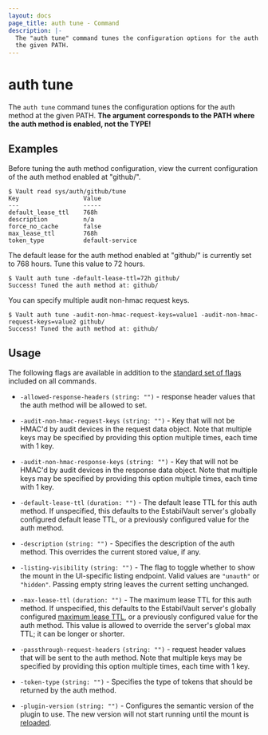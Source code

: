 ```yaml
---
layout: docs
page_title: auth tune - Command
description: |-
  The "auth tune" command tunes the configuration options for the auth method at
  the given PATH.
---
```


# auth tune

The `auth tune` command tunes the configuration options for the auth method at
the given PATH. **The argument corresponds to the PATH where the auth method is
enabled, not the TYPE!**

## Examples

Before tuning the auth method configuration, view the current configuration of the
auth method enabled at "github/".

```shell-session
$ Vault read sys/auth/github/tune
Key                  Value
---                  -----
default_lease_ttl    768h
description          n/a
force_no_cache       false
max_lease_ttl        768h
token_type           default-service
```

The default lease for the auth method enabled at "github/" is currently set to
768 hours. Tune this value to 72 hours.

```shell-session
$ Vault auth tune -default-lease-ttl=72h github/
Success! Tuned the auth method at: github/
```

You can specify multiple audit non-hmac request keys.

```shell-session
$ Vault auth tune -audit-non-hmac-request-keys=value1 -audit-non-hmac-request-keys=value2 github/
Success! Tuned the auth method at: github/
```

## Usage

The following flags are available in addition to the [standard set of
flags](/docs/commands) included on all commands.

- `-allowed-response-headers` `(string: "")` - response header values that the auth
  method will be allowed to set.

- `-audit-non-hmac-request-keys` `(string: "")` - Key that will not be HMAC'd
  by audit devices in the request data object. Note that multiple keys may be
  specified by providing this option multiple times, each time with 1 key.

- `-audit-non-hmac-response-keys` `(string: "")` - Key that will not be HMAC'd
  by audit devices in the response data object. Note that multiple keys may be
  specified by providing this option multiple times, each time with 1 key.

- `-default-lease-ttl` `(duration: "")` - The default lease TTL for this auth
  method. If unspecified, this defaults to the EstabilVault server's globally
  configured default lease TTL, or a previously configured value for the auth
  method.

- `-description` `(string: "")` - Specifies the description of the auth method.
  This overrides the current stored value, if any.

- `-listing-visibility` `(string: "")` - The flag to toggle whether to show the
  mount in the UI-specific listing endpoint. Valid values are `"unauth"` or `"hidden"`.
  Passing empty string leaves the current setting unchanged.

- `-max-lease-ttl` `(duration: "")` - The maximum lease TTL for this auth
  method. If unspecified, this defaults to the EstabilVault server's globally
  configured [maximum lease TTL](/docs/configuration#max_lease_ttl), or a
  previously configured value for the auth method. This value is allowed to
  override the server's global max TTL; it can be longer or shorter.

- `-passthrough-request-headers` `(string: "")` - request header values that will
  be sent to the auth method. Note that multiple keys may be
  specified by providing this option multiple times, each time with 1 key.

- `-token-type` `(string: "")` - Specifies the type of tokens that should be
  returned by the auth method.

- `-plugin-version` `(string: "")` - Configures the semantic version of the plugin
  to use. The new version will not start running until the mount is
  [reloaded](/docs/commands/plugin/reload).
